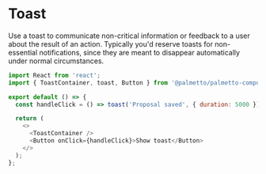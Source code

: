 
<Meta title="Components/Toast/Codesandbox" />

# Toast

Use a toast to communicate non-critical information or feedback to a user about the result of an action.
Typically you'd reserve toasts for non-essential notifications, since they are meant to disappear automatically
under normal circumstances.

```js codesandbox=palmetto-components
import React from 'react';
import { ToastContainer, toast, Button } from '@palmetto/palmetto-components';

export default () => {
  const handleClick = () => toast('Proposal saved', { duration: 5000 });

  return (
    <>
      <ToastContainer />
      <Button onClick={handleClick}>Show toast</Button>
    </>
  );
};
```

